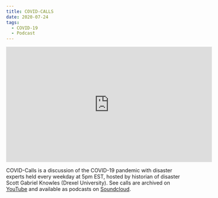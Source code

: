 ```yaml
---
title: COVID-CALLS 
date: 2020-07-24
tags:
  - COVID-19
  - Podcast
---
```


<iframe width="560" height="315" src="https://www.youtube.com/embed/_dScF36WiOQ" frameborder="0" allow="accelerometer; autoplay; encrypted-media; gyroscope; picture-in-picture" allowfullscreen></iframe>

COVID-Calls is a discussion of the COVID-19 pandemic with disaster experts held every weekday at 5pm EST, hosted by historian of disaster Scott Gabriel Knowles (Drexel University). See calls are archived on [YouTube](https://www.youtube.com/channel/UCgxa_-w98BhAIiwbw2dxKlQ/featured) and available as podcasts on [Soundcloud](https://soundcloud.com/scott-knowles-433708957).

